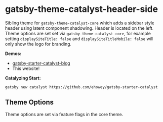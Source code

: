 <SEO
  title="Gatsby-Theme-Catalyst-Header-Side"
  description="Gatsby Theme Catalyst Header Side is a sibling theme for the core theme which adds a sidebar style header using latent component shadowing. Gatsby Theme Catalyst is an opinionated set of integrated themes and starters to accelerate your next Gatsby project."
/>

# gatsby-theme-catalyst-header-side

Sibling theme for `gatsby-theme-catalyst-core` which adds a sidebar style header using latent component shadowing. Header is located on the left. Theme options are set set via `gatsby-theme-catalyst-core`, for example setting `displaySiteTitle: false` and `displaySiteTitleMobile: false` will only show the logo for branding.

**Demos:**

- [gatsby-starter-catalyst-blog](https://gatsby-starter-catalyst-blog.netlify.com/)
- This website!

**Catalyzing Start:**

`gatsby new catalyst https://github.com/ehowey/gatsby-starter-catalyst`

## Theme Options

Theme options are set via feature flags in the core theme.
